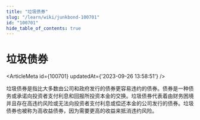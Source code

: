 ```yaml
---
title: "垃圾债券"
slug: "/learn/wiki/junkbond-100701"
id: "100701"
hide_table_of_contents: true
---
```



# 垃圾债券

<ArticleMeta id={100701} updatedAt={'2023-09-26 13:58:51'} />
<div className='border-solid border-b border-t-0 my-4 border-[var(--ifm-color-gray-300)]' />

垃圾债券是指比大多数由公司和政府发行的债券更容易违约的债券。债券是一种债务或承诺向投资者支付利息和回报所投资本金的交换。垃圾债券代表着由财务困境并且存在高违约风险或无法向投资者支付利息或偿还本金的公司发行的债券。垃圾债券也被称为高收益债券，因为需要更高的收益来抵消违约风险。
